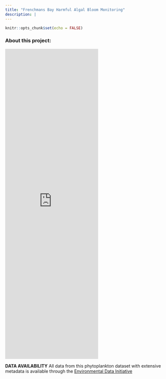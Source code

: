 ```yaml
---
title: "Frenchmans Bay Harmful Algal Bloom Monitoring"
description: |
---
```


```r
knitr::opts_chunk$set(echo = FALSE)
```

### About this project:



<iframe src="https://cehlatmdibl.shinyapps.io/mdibl_phyto_viz/"  frameborder="no" class="l-screen-inset shaded" height="1000px"></iframe>



**DATA AVAILABILITY**
All data from this phytoplankton dataset with extensive metadata is available through the [Environmental Data Initiative]()


